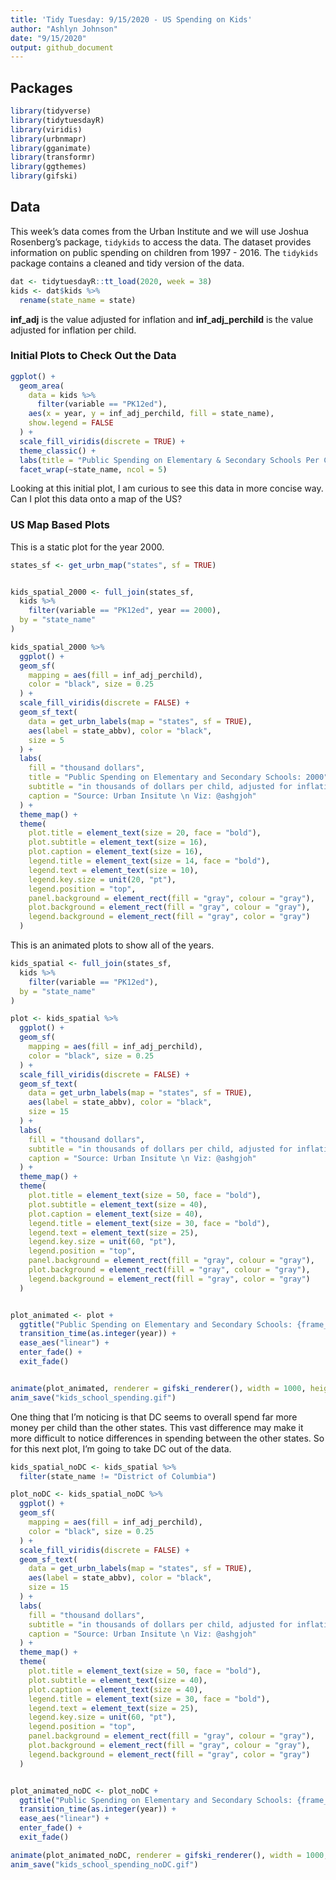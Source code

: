 ```yaml
---
title: 'Tidy Tuesday: 9/15/2020 - US Spending on Kids'
author: "Ashlyn Johnson"
date: "9/15/2020"
output: github_document
---
```


## Packages
```r
library(tidyverse)
library(tidytuesdayR)
library(viridis)
library(urbnmapr)
library(gganimate)
library(transformr)
library(ggthemes)
library(gifski)
```

## Data   
This week's data comes from the Urban Institute and we will use Joshua Rosenberg's package, `tidykids` to access the data. The dataset provides information on public spending on children from 1997 - 2016. The `tidykids` package contains a cleaned and tidy version of the data. 

```r
dat <- tidytuesdayR::tt_load(2020, week = 38)
kids <- dat$kids %>% 
  rename(state_name = state)
```

**inf_adj** is the value adjusted for inflation and **inf_adj_perchild** is the value adjusted for inflation per child.   

### Initial Plots to Check Out the Data

```r
ggplot() +
  geom_area(
    data = kids %>%
      filter(variable == "PK12ed"),
    aes(x = year, y = inf_adj_perchild, fill = state_name),
    show.legend = FALSE
  ) +
  scale_fill_viridis(discrete = TRUE) +
  theme_classic() +
  labs(title = "Public Spending on Elementary & Secondary Schools Per Child by State", subtitle = "in $1000s", xlab = "Year", ylab = "$1000s of Dollars per Child, Adjusted for Inflation") +
  facet_wrap(~state_name, ncol = 5)
```


Looking at this initial plot, I am curious to see this data in more concise way. Can I plot this data onto a map of the US?

### US Map Based Plots

This is a static plot for the year 2000. 

```r
states_sf <- get_urbn_map("states", sf = TRUE)


kids_spatial_2000 <- full_join(states_sf,
  kids %>%
    filter(variable == "PK12ed", year == 2000),
  by = "state_name"
)

kids_spatial_2000 %>%
  ggplot() +
  geom_sf(
    mapping = aes(fill = inf_adj_perchild),
    color = "black", size = 0.25
  ) +
  scale_fill_viridis(discrete = FALSE) +
  geom_sf_text(
    data = get_urbn_labels(map = "states", sf = TRUE),
    aes(label = state_abbv), color = "black",
    size = 5
  ) +
  labs(
    fill = "thousand dollars",
    title = "Public Spending on Elementary and Secondary Schools: 2000",
    subtitle = "in thousands of dollars per child, adjusted for inflation",
    caption = "Source: Urban Insitute \n Viz: @ashgjoh"
  ) +
  theme_map() +
  theme(
    plot.title = element_text(size = 20, face = "bold"),
    plot.subtitle = element_text(size = 16),
    plot.caption = element_text(size = 16),
    legend.title = element_text(size = 14, face = "bold"),
    legend.text = element_text(size = 10),
    legend.key.size = unit(20, "pt"),
    legend.position = "top",
    panel.background = element_rect(fill = "gray", colour = "gray"),
    plot.background = element_rect(fill = "gray", colour = "gray"),
    legend.background = element_rect(fill = "gray", color = "gray")
  )
```


This is an animated plots to show all of the years. 

```r

kids_spatial <- full_join(states_sf,
  kids %>%
    filter(variable == "PK12ed"),
  by = "state_name"
)

plot <- kids_spatial %>%
  ggplot() +
  geom_sf(
    mapping = aes(fill = inf_adj_perchild),
    color = "black", size = 0.25
  ) +
  scale_fill_viridis(discrete = FALSE) +
  geom_sf_text(
    data = get_urbn_labels(map = "states", sf = TRUE),
    aes(label = state_abbv), color = "black",
    size = 15
  ) +
  labs(
    fill = "thousand dollars",
    subtitle = "in thousands of dollars per child, adjusted for inflation",
    caption = "Source: Urban Insitute \n Viz: @ashgjoh"
  ) +
  theme_map() +
  theme(
    plot.title = element_text(size = 50, face = "bold"),
    plot.subtitle = element_text(size = 40),
    plot.caption = element_text(size = 40),
    legend.title = element_text(size = 30, face = "bold"),
    legend.text = element_text(size = 25),
    legend.key.size = unit(60, "pt"),
    legend.position = "top",
    panel.background = element_rect(fill = "gray", colour = "gray"),
    plot.background = element_rect(fill = "gray", colour = "gray"),
    legend.background = element_rect(fill = "gray", color = "gray")
  )


plot_animated <- plot +
  ggtitle("Public Spending on Elementary and Secondary Schools: {frame_time}") +
  transition_time(as.integer(year)) +
  ease_aes("linear") +
  enter_fade() +
  exit_fade()


animate(plot_animated, renderer = gifski_renderer(), width = 1000, height = 666, res = 35)
anim_save("kids_school_spending.gif")
```
One thing that I'm noticing is that DC seems to overall spend far more money per child than the other states. This vast difference may make it more difficult to notice differences in spending between the other states. So for this next plot, I'm going to take DC out of the data. 

```r
kids_spatial_noDC <- kids_spatial %>%
  filter(state_name != "District of Columbia")

plot_noDC <- kids_spatial_noDC %>%
  ggplot() +
  geom_sf(
    mapping = aes(fill = inf_adj_perchild),
    color = "black", size = 0.25
  ) +
  scale_fill_viridis(discrete = FALSE) +
  geom_sf_text(
    data = get_urbn_labels(map = "states", sf = TRUE),
    aes(label = state_abbv), color = "black",
    size = 15
  ) +
  labs(
    fill = "thousand dollars",
    subtitle = "in thousands of dollars per child, adjusted for inflation \n (does not include District of Columbia)",
    caption = "Source: Urban Insitute \n Viz: @ashgjoh"
  ) +
  theme_map() +
  theme(
    plot.title = element_text(size = 50, face = "bold"),
    plot.subtitle = element_text(size = 40),
    plot.caption = element_text(size = 40),
    legend.title = element_text(size = 30, face = "bold"),
    legend.text = element_text(size = 25),
    legend.key.size = unit(60, "pt"),
    legend.position = "top",
    panel.background = element_rect(fill = "gray", colour = "gray"),
    plot.background = element_rect(fill = "gray", colour = "gray"),
    legend.background = element_rect(fill = "gray", color = "gray")
  )


plot_animated_noDC <- plot_noDC +
  ggtitle("Public Spending on Elementary and Secondary Schools: {frame_time}") +
  transition_time(as.integer(year)) +
  ease_aes("linear") +
  enter_fade() +
  exit_fade()

animate(plot_animated_noDC, renderer = gifski_renderer(), width = 1000, height = 666, res = 35)
anim_save("kids_school_spending_noDC.gif")
```

